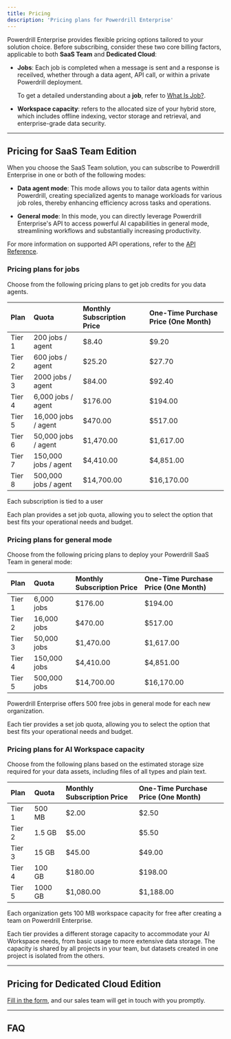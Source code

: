 ```yaml
---
title: Pricing
description: 'Pricing plans for Powerdrill Enterprise'
---
```



Powerdrill Enterprise provides flexible pricing options tailored to your solution choice. Before subscribing, consider these two core billing factors, applicable to both **SaaS Team** and **Dedicated Cloud**:

- **Jobs**: Each job is completed when a message is sent and a response is receilved, whether through a data agent, API call, or within a private Powerdrill deployment.
 
    To get a detailed understanding about a **job**, refer to [What Is Job?](/enterprise/what-is-job.mdx).

- **Workspace capacity**: refers to the allocated size of your hybrid store, which includes offline indexing, vector storage and retrieval, and enterprise-grade data security.


---


## Pricing for SaaS Team Edition


When you choose the SaaS Team solution, you can subscribe to Powerdrill Enterprise in one or both of the following modes:

- **Data agent mode**: This mode allows you to tailor data agents within Powerdrill, creating specialized agents to manage workloads for various job roles, thereby enhancing efficiency across tasks and operations.

- **General mode**: In this mode, you can directly leverage Powerdrill Enterprise's API to access powerful AI capabilities in general mode, streamlining workflows and substantially increasing productivity.


For more information on supported API operations, refer to the [API Reference](/api-reference).


### Pricing plans for jobs

Choose from the following pricing plans to get job credits for you data agents.

| Plan | Quota | Monthly Subscription Price | One-Time Purchase Price (One Month) |
| :- | :- | :- | :- |
| Tier 1 | 200 jobs / agent | $8.40 | $9.20 |
| Tier 2 | 600 jobs / agent | $25.20 | $27.70 |
| Tier 3 | 2000 jobs / agent | $84.00 | $92.40 |
| Tier 4 | 6,000 jobs / agent | $176.00 | $194.00 |
| Tier 5 | 16,000 jobs / agent | $470.00 | $517.00 |
| Tier 6 | 50,000 jobs / agent | $1,470.00 | $1,617.00 |
| Tier 7 | 150,000 jobs / agent | $4,410.00 | $4,851.00 |
| Tier 8 | 500,000 jobs / agent | $14,700.00 | $16,170.00 |

<Warning>
Each subscription is tied to a user
</Warning>

Each plan provides a set job quota, allowing you to select the option that best fits your operational needs and budget.

### Pricing plans for general mode


Choose from the following pricing plans to deploy your Powerdrill SaaS Team in general mode:

| Plan | Quota | Monthly Subscription Price | One-Time Purchase Price (One Month) |
| :- | :- | :- | :- |
| Tier 1 | 6,000 jobs | $176.00 | $194.00 |
| Tier 2 | 16,000 jobs | $470.00 | $517.00 |
| Tier 3 | 50,000 jobs | $1,470.00 | $1,617.00 |
| Tier 4 | 150,000 jobs | $4,410.00 | $4,851.00 |
| Tier 5 | 500,000 jobs | $14,700.00 | $16,170.00 |


<Tip>
Powerdrill Enterprise offers 500 free jobs in general mode for each new organization.
</Tip>

Each tier provides a set job quota, allowing you to select the option that best fits your operational needs and budget.


### Pricing plans for AI Workspace capacity 


Choose from the following plans based on the estimated storage size required for your data assets, including files of all types and plain text.

| Plan | Quota | Monthly Subscription Price | One-Time Purchase Price (One Month) |
| :- | :- | :- | :- |
| Tier 1 | 500 MB | $2.00 | $2.50 |
| Tier 2 | 1.5 GB | $5.00 | $5.50 |
| Tier 3 | 15 GB | $45.00 | $49.00 |
| Tier 4 | 100 GB | $180.00 | $198.00 |
| Tier 5 | 1000 GB | $1,080.00 | $1,188.00 |


<Tip>
Each organization gets 100 MB workspace capacity for free after creating a team on Powerdrill Enterprise.
</Tip>

Each tier provides a different storage capacity to accommodate your AI Workspace needs, from basic usage to more extensive data storage. The capacity is shared by all projects in your team, but datasets created in one project is isolated from the others.



---


## Pricing for Dedicated Cloud Edition

[Fill in the form](https://docs.google.com/forms/d/e/1FAIpQLSfqLaiYDciUkU9WYG8OQyrJTFuN6Xuw1lbbMlRiVbfXOQ1Zdg/viewform), and our sales team will get in touch with you promptly.


---


## FAQ














